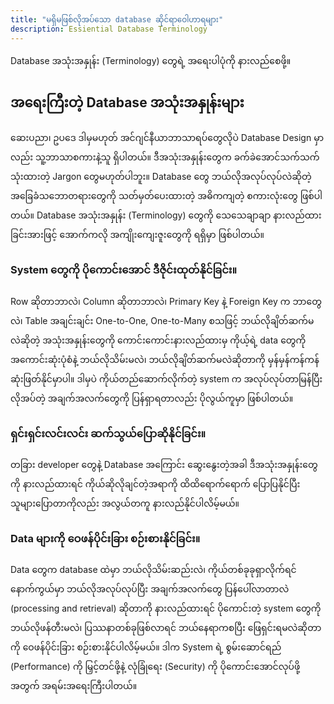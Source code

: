 ```yaml
---
title: "မရှိမဖြစ်လိုအပ်သော database ဆိုင်ရာဝေါဟာရများ"
description: Essiential Database Terminology
---
```


<Aside title="ရည်ရွယ်ချက်">
    Database အသုံးအနှုန်း (Terminology) တွေရဲ့ အရေးပါပုံကို နားလည်စေဖို့။
</Aside>

## အရေးကြီးတဲ့ Database အသုံးအနှုန်းများ

ဆေးပညာ၊ ဥပဒေ ဒါမှမဟုတ် အင်ဂျင်နီယာဘာသာရပ်တွေလိုပဲ Database Design မှာလည်း သူ့ဘာသာစကားနဲ့သူ ရှိပါတယ်။ 
ဒီအသုံးအနှုန်းတွေက ခက်ခဲအောင်သက်သက်သုံးထားတဲ့ Jargon တွေမဟုတ်ပါဘူး။ Database တွေ ဘယ်လိုအလုပ်လုပ်လဲဆိုတဲ့ အခြေခံသဘောတရားတွေကို သတ်မှတ်ပေးထားတဲ့ အဓိကကျတဲ့ စကားလုံးတွေ ဖြစ်ပါတယ်။
Database အသုံးအနှုန်း (Terminology) တွေကို သေသေချာချာ နားလည်ထားခြင်းအားဖြင့် အောက်ကလို အကျိုးကျေးဇူးတွေကို ရရှိမှာ ဖြစ်ပါတယ်။

### System တွေကို ပိုကောင်းအောင် ဒီဇိုင်းထုတ်နိုင်ခြင်း။
Row ဆိုတာဘာလဲ၊ Column ဆိုတာဘာလဲ၊ Primary Key နဲ့ Foreign Key က ဘာတွေလဲ၊ Table အချင်းချင်း One-to-One, One-to-Many စသဖြင့် ဘယ်လိုချိတ်ဆက်မလဲဆိုတဲ့ အသုံးအနှုန်းတွေကို 
ကောင်းကောင်းနားလည်ထားမှ ကိုယ့်ရဲ့ data တွေကို အကောင်းဆုံးပုံစံနဲ့ ဘယ်လိုသိမ်းမလဲ၊ ဘယ်လိုချိတ်ဆက်မလဲဆိုတာကို မှန်မှန်ကန်ကန် ဆုံးဖြတ်နိုင်မှာပါ။
ဒါမှပဲ ကိုယ်တည်ဆောက်လိုက်တဲ့ system က အလုပ်လုပ်တာမြန်ပြီး လိုအပ်တဲ့ အချက်အလက်တွေကို ပြန်ရှာရတာလည်း ပိုလွယ်ကူမှာ ဖြစ်ပါတယ်။

### ရှင်းရှင်းလင်းလင်း ဆက်သွယ်ပြောဆိုနိုင်ခြင်း။
တခြား developer တွေနဲ့ Database အကြောင်း ဆွေးနွေးတဲ့အခါ ဒီအသုံးအနှုန်းတွေကို နားလည်ထားရင် ကိုယ်ဆိုလိုချင်တဲ့အရာကို ထိထိရောက်ရောက် ပြောပြနိုင်ပြီး 
သူများပြောတာကိုလည်း အလွယ်တကူ နားလည်နိုင်ပါလိမ့်မယ်။ 

### Data များကို ဝေဖန်ပိုင်းခြား စဉ်းစားနိုင်ခြင်း။
Data တွေက database ထဲမှာ ဘယ်လိုသိမ်းဆည်းလဲ၊ ကိုယ်တစ်ခုခုရှာလိုက်ရင် နောက်ကွယ်မှာ ဘယ်လိုအလုပ်လုပ်ပြီး အချက်အလက်တွေ ပြန်ပေါ်လာတာလဲ (processing and retrieval) ဆိုတာကို နားလည်ထားရင် ပိုကောင်းတဲ့ system တွေကို ဘယ်လိုဖန်တီးမလဲ၊
ပြဿနာတစ်ခုဖြစ်လာရင် ဘယ်နေရာကစပြီး ဖြေရှင်းရမလဲဆိုတာကို ဝေဖန်ပိုင်းခြား စဉ်းစားနိုင်ပါလိမ့်မယ်။ ဒါက System ရဲ့ စွမ်းဆောင်ရည် (Performance) ကို မြှင့်တင်ဖို့နဲ့ လုံခြုံရေး (Security) ကို ပိုကောင်းအောင်လုပ်ဖို့အတွက် အရမ်းအရေးကြီးပါတယ်။